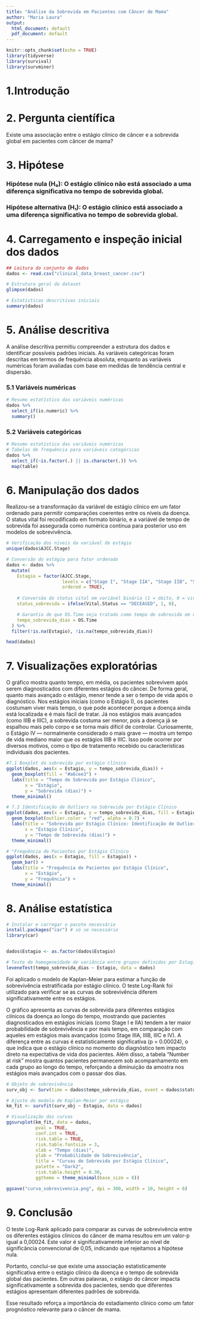 ```yaml
---
title: "Análise da Sobrevida em Pacientes com Câncer de Mama"
author: "Maria Laura"
output:
  html_document: default
  pdf_document: default
---
```


```r
knitr::opts_chunk$set(echo = TRUE)
library(tidyverse)
library(survival)
library(survminer)
```

# 1.Introdução

# 2. Pergunta científica
Existe uma associação entre o estágio clínico de câncer e a sobrevida global em pacientes com câncer de mama?

# 3. Hipótese
### Hipótese nula (H₀): O estágio clínico não está associado a uma diferença significativa no tempo de sobrevida global.

### Hipótese alternativa (H₁): O estágio clínico está associado a uma diferença significativa no tempo de sobrevida global.

# 4. Carregamento e inspeção inicial dos dados
```r
## Leitura do conjunto de dados
dados <- read.csv("clinical_data_breast_cancer.csv")

# Estrutura geral do dataset
glimpse(dados)
```
```r
# Estatísticas descritivas iniciais
summary(dados)
```
# 5. Análise descritiva

A análise descritiva permitiu compreender a estrutura dos dados e identificar possíveis padrões iniciais. As variáveis categóricas foram descritas em termos de frequência absoluta, enquanto as variáveis numéricas foram avaliadas com base em medidas de tendência central e dispersão.

### 5.1 Variáveis numéricas
```r
# Resumo estatístico das variáveis numéricas
dados %>%
  select_if(is.numeric) %>%
  summary()
```
### 5.2 Variáveis categóricas
```r
# Resumo estatístico das variáveis numéricas
# Tabelas de frequência para variáveis categóricas
dados %>%
  select_if(~is.factor(.) || is.character(.)) %>%
  map(table)
```
# 6. Manipulação dos dados

Realizou-se a transformação da variável de estágio clínico em um fator ordenado para permitir comparações coerentes entre os níveis da doença. O status vital foi recodificado em formato binário, e a variável de tempo de sobrevida foi assegurada como numérica contínua para posterior uso em modelos de sobrevivência.
```r
# Verificação dos níveis da variável de estágio
unique(dados$AJCC.Stage)

# Conversão do estágio para fator ordenado
dados <- dados %>%
  mutate(
    Estagio = factor(AJCC.Stage, 
                     levels = c("Stage I", "Stage IIA", "Stage IIB", "Stage IIIA", "Stage IIIB", "Stage IIIC", "Stage IV"),
                     ordered = TRUE),
    
    # Conversão do status vital em variável binária (1 = óbito, 0 = vivo)
    status_sobrevida = ifelse(Vital.Status == "DECEASED", 1, 0),

    # Garantia de que OS.Time seja tratado como tempo de sobrevida em dias
    tempo_sobrevida_dias = OS.Time
  ) %>%
  filter(!is.na(Estagio), !is.na(tempo_sobrevida_dias))

head(dados)
```
# 7. Visualizações exploratórias

O gráfico mostra quanto tempo, em média, os pacientes sobrevivem após serem diagnosticados com diferentes estágios do câncer. De forma geral, quanto mais avançado o estágio, menor tende a ser o tempo de vida após o diagnóstico. Nos estágios iniciais (como o Estágio I), os pacientes costumam viver mais tempo, o que pode acontecer porque a doença ainda está localizada e é mais fácil de tratar. Já nos estágios mais avançados (como IIIB e IIIC), a sobrevida costuma ser menor, pois a doença já se espalhou mais pelo corpo e se torna mais difícil de controlar. Curiosamente, o Estágio IV — normalmente considerado o mais grave — mostra um tempo de vida mediano maior que os estágios IIIB e IIIC. Isso pode ocorrer por diversos motivos, como o tipo de tratamento recebido ou características individuais dos pacientes. 
```r
#7.1 Boxplot da sobrevida por estágio clínico
ggplot(dados, aes(x = Estagio, y = tempo_sobrevida_dias)) +
  geom_boxplot(fill = "#a6cee3") +
  labs(title = "Tempo de Sobrevida por Estágio Clínico", 
       x = "Estágio", 
       y = "Sobrevida (dias)") +
  theme_minimal()
```

```r
# 7.2 Identificação de Outliers na Sobrevida por Estágio Clínico
ggplot(dados, aes(x = Estagio, y = tempo_sobrevida_dias, fill = Estagio)) +
  geom_boxplot(outlier.color = "red", alpha = 0.7) +
  labs(title = "Sobrevida por Estágio Clínico: Identificação de Outliers", 
       x = "Estágio Clínico",
       y = "Tempo de Sobrevida (dias)") +
  theme_minimal()
```
```r
# "Frequência de Pacientes por Estágio Clínico
ggplot(dados, aes(x = Estagio, fill = Estagio)) +
  geom_bar() +
  labs(title = "Frequência de Pacientes por Estágio Clínico", 
       x = "Estágio", 
       y = "Frequência") +
  theme_minimal()
```

# 8. Análise estatística
```r
# Instalar e carregar o pacote necessário
install.packages("car") # só se necessário
library(car)


dados$Estagio <- as.factor(dados$Estagio)

# Teste de homogeneidade de variância entre grupos definidos por Estagio
leveneTest(tempo_sobrevida_dias ~ Estagio, data = dados)
```
Foi aplicado o modelo de Kaplan-Meier para estimar a função de sobrevivência estratificada por estágio clínico. O teste Log-Rank foi utilizado para verificar se as curvas de sobrevivência diferem significativamente entre os estágios.

O gráfico apresenta as curvas de sobrevida para diferentes estágios clínicos da doença ao longo do tempo, mostrando que pacientes diagnosticados em estágios iniciais (como Stage I e IIA) tendem a ter maior probabilidade de sobrevivência e por mais tempo, em comparação com aqueles em estágios mais avançados (como Stage IIIA, IIIB, IIIC e IV). A diferença entre as curvas é estatisticamente significativa (p = 0.00024), o que indica que o estágio clínico no momento do diagnóstico tem impacto direto na expectativa de vida dos pacientes. Além disso, a tabela “Number at risk” mostra quantos pacientes permanecem sob acompanhamento em cada grupo ao longo do tempo, reforçando a diminuição da amostra nos estágios mais avançados com o passar dos dias.
```r
# Objeto de sobrevivência
surv_obj <- Surv(time = dados$tempo_sobrevida_dias, event = dados$status_sobrevida)

# Ajuste do modelo de Kaplan-Meier por estágio
km_fit <- survfit(surv_obj ~ Estagio, data = dados)

# Visualização das curvas
ggsurvplot(km_fit, data = dados,
           pval = TRUE,
           conf.int = TRUE,
           risk.table = TRUE,
           risk.table.fontsize = 3,
           xlab = "Tempo (dias)",
           ylab = "Probabilidade de Sobrevivência",
           title = "Curvas de Sobrevida por Estágio Clínico",
           palette = "Dark2",
           risk.table.height = 0.30,
           ggtheme = theme_minimal(base_size = 8))

ggsave("curva_sobrevivencia.png", dpi = 300, width = 10, height = 6)
```
# 9. Conclusão
O teste Log-Rank aplicado para comparar as curvas de sobrevivência entre os diferentes estágios clínicos do câncer de mama resultou em um valor-p igual a 0,00024. Este valor é significativamente inferior ao nível de significância convencional de 0,05, indicando que rejeitamos a hipótese nula.

Portanto, conclui-se que existe uma associação estatisticamente significativa entre o estágio clínico da doença e o tempo de sobrevida global das pacientes. Em outras palavras, o estágio do câncer impacta significativamente a sobrevida dos pacientes, sendo que diferentes estágios apresentam diferentes padrões de sobrevida.

Esse resultado reforça a importância do estadiamento clínico como um fator prognóstico relevante para o câncer de mama.